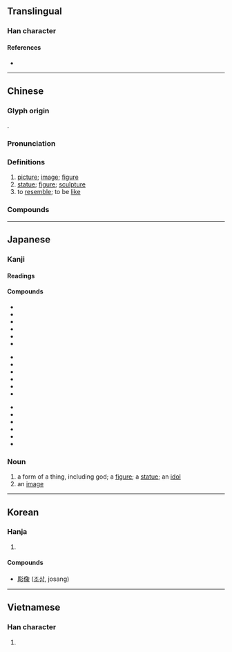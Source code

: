 {{also|象}}
{{character info/new}}
{{character info/new|0x2f80b}}
==Translingual==
{{stroke order|strokes=13}}

===Han character===
{{Han char|rn=9|rad=人|as=11|asj=12|sn=13|snj=14|four=27232|canj=ONAO|ids=⿰亻象}}

====References====
* {{Han ref|kx=0116.080|dkj=01084|dj=0247.200|hdz=10213.030|uh=50CF|ud=20687|bh=B9B3|bd=47539}}

----

==Chinese==
{{zh-forms}}

===Glyph origin===
{{Han etym}}
{{Han compound|亻|象|t1=man|t2=elephant; image|ls=psc|c1=s|c2=p}}.

===Pronunciation===
{{zh-pron
|m=xiàng
|m-s=xiang4/jiang4
|c=zoeng6
|h=pfs=chhiong/siong
|md=chiông
|mn=xm,tp,kh,lk,sx,yl,km,mg,hc,tc:chhiūⁿ/qz:chhiǔⁿ/zz,tn:chhiōⁿ/xm,tw:siōng/qz:siǒng/zz,twvk:siāng
|mn_note=chhiūⁿ/chhiǔⁿ/chhiōⁿ - vernacular; siōng/siǒng/siāng - literary
|w=3xxian
|mc=y
|oc=y
|cat=n,v
}}

===Definitions===
{{zh-hanzi}}

# [[picture]]; [[image]]; [[figure]]
# [[statue]]; [[figure]]; [[sculpture]]
# to [[resemble]]; to be [[like]]

===Compounds===
{{zh-der|像樣|像片|像片簿|像章|像素|像話|像銀|佛像|倒像|倒立像|假人像|偶像|動態影像|半身像|可想像|哪像|圖像|坐像|塑像|好像|富於想像|形像|影像|想像|成像|捉取圖像|攝像|改變形像|映像|標準像|毛塑像|活像|照像|獅身人面像|畫像|異像|相像|石像|磁共振成像|神像|立像|美國偶像|聖像|肖像|自由女神像|自由神像|自畫像|虛像|衛星圖像|裸像|遺像|銅像|錄像|鏡像|雕像|音像|頭像|顯像|像模像樣|後像|不像人樣|像生|像胎|像態|不像|像意|兒女像|不像意|不像樣|尊像|像心|像貌|像贊|想像力|四不像|像生兒|動畫影像|影像合成|亮像|影像處理|不像話|實像|人像|少像|像生花|像是|外像|印像紙|正後像|石膏像|畫像石|法像|畫像磚|生像|物像|水月鏡像|攝像機|數位影像|數位照像|正像|映像管|聖母像|繪像|解像力|難以想像|負後像|顯像液|龍門造像|金像獎|錄像機|鐵像|音像製品|顯像管|電視影像|造像記|繡像|造像|錄像片|錄像帶|負像|胸像|遙測影像|耍像兒|蠟像館|蠟像|立體影像|芻像}}

{{zh-cat|Beginning}}

----

==Japanese==

===Kanji===
{{ja-kanji|grade=5|rs=人12}}

====Readings====
{{ja-readings
|goon=ぞう<ざう
|kanon=しょう<しやう
|kun=かたち-, かたど-る
}}

====Compounds====
{{top3}}
* {{ja-r|映像|えいぞう}}
* {{ja-r|画像|がぞう}}
* {{ja-r|解像度|かいぞうど}}
* {{ja-r|鏡像|きょうぞう}}
* {{ja-r|偶像|ぐうぞう}}
* {{ja-r|現像|げんぞう}}
{{mid3}}
* {{ja-r|原像|げんぞう}}
* {{ja-r|写像|しゃぞう}}
* {{ja-r|肖像|しょうぞう}}
* {{ja-r|心像|しんぞう}}
* {{ja-r|神像|しんぞう}}
* {{ja-r|聖像|せいぞう}}
{{mid3}}
* {{ja-r|塑像|そぞう}}
* {{ja-r|対像|たいぞう}}
* {{ja-r|彫像|ちょうぞう}}
* {{ja-r|銅像|どうぞう}}
* {{ja-r|仏像|ぶつぞう}}
* {{ja-r|木像|もくぞう}}
{{bottom}}

===Noun===
{{ja-noun|ぞう|hhira=ざう}}

# a form of a thing, including god; a [[figure]]; a [[statue]]; an [[idol]]
# an [[image]]

----

==Korean==

===Hanja===
{{ko-hanja|hangeul=상|eumhun=형상|rv=sang|mr=sang|y=sang}}

# {{defn|lang=ko|sort=人12}}

====Compounds====
* [[彫像]] ([[조상]], josang)

----

==Vietnamese==

===Han character===
{{vi-hantu|[[tượng]]|rs=人12}}

# {{defn|lang=vi|sort=人12}}
